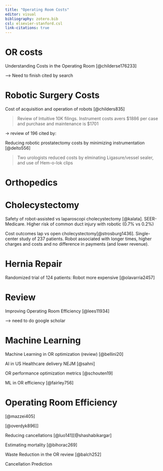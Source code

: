 ```yaml
---
title: "Operating Room Costs"
editor: visual
bibliography: zotero.bib
csl: elsevier-stanford.csl
link-citations: true
---
```


# OR costs

Understanding Costs in the Operating Room [@childerse176233]

--\> Need to finish cited by search

# Robotic Surgery Costs

Cost of acquisition and operation of robots [@childers835]

> Review of Intuitive 10K filings. Instrument costs avers \$1886 per case and purchase and maintenance is \$1701

-\> review of 196 cited by:

Reducing robotic prostatectomy costs by minimizing instrumentation [@delto556]

> Two urologists reduced costs by elminating Ligasure/vessel sealer, and use of Hem-o-lok clips

# Orthopedics

# Cholecystectomy

Safety of robot-assisted vs laparoscopi cholecystectomy [@kalata]. SEER-Medicare. Higher risk of common duct injury with robotic (0.7% vs 0.2%)

Cost outcomes lap vs open cholecystectomy[@strosburg1436]. Single-center study of 237 patients. Robot associated with longer times, higher charges and costs and no difference in payments (and lower revenue).

# Hernia Repair

Randomized trial of 124 patients: Robot more expensive [@olavarria2457]

# Review

Improving Operating Room Efficiency [@lees11934]

--\> need to do google scholar

# Machine Learning

Machine Learning in OR optimization (review) [@bellini20]

AI in US Healthcare delivery NEJM [@sahni]

OR performance optimization metrics [@schouten19]

ML in OR efficiency [@fairley756]

# Operating Room Efficiency

[@mazzei405]

[@overdyk896]\]

Reducing cancellations [@luo141][@shashabikargar]

Estimating mortality [@bihorac269]

Waste Reduction in the OR review [@balch252]

Cancellation Prediction

